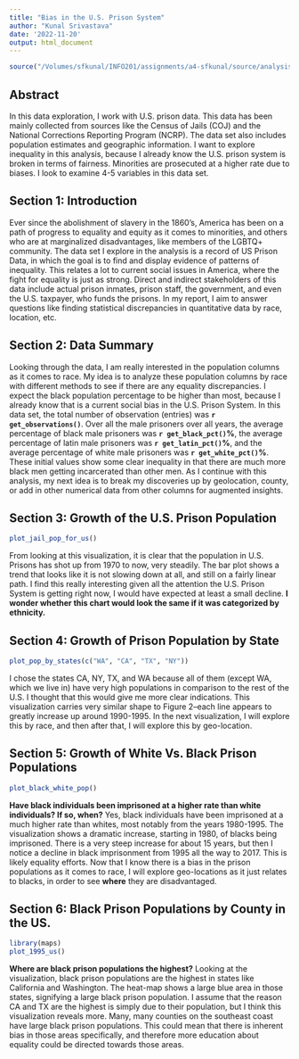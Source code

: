 ```yaml
---
title: "Bias in the U.S. Prison System"
author: "Kunal Srivastava"
date: '2022-11-20'
output: html_document
---
```


```r
source("/Volumes/sfkunal/INFO201/assignments/a4-sfkunal/source/analysis.R")
```

## Abstract 
In this data exploration, I work with U.S. prison data. This data has been mainly collected from sources like the Census of Jails (COJ) and the National Corrections Reporting Program (NCRP). The data set also includes population estimates and geographic information. I want to explore inequality in this analysis, because I already know the U.S. prison system is broken in terms of fairness. Minorities are prosecuted at a higher rate due to biases. I look to examine 4-5 variables in this data set. 

## Section 1: Introduction 
Ever since the abolishment of slavery in the 1860's, America has been on a path of progress to equality and equity as it comes to minorities, and others who are at marginalized disadvantages, like members of the LGBTQ+ community. The data set I explore in the analysis is a record of US Prison Data, in which the goal is to find and display evidence of patterns of inequality. This relates a lot to current social issues in America, where the fight for equality is just as strong. Direct and indirect stakeholders of this data include actual prison inmates, prison staff, the government, and even the U.S. taxpayer, who funds the prisons. In my report, I aim to answer questions like finding statistical discrepancies in quantitative data by race, location, etc. 

## Section 2: Data Summary 
Looking through the data, I am really interested in the population columns as it comes to race. My idea is to analyze these population columns by race with different methods to see if there are any equality discrepancies. I expect the black population percentage to be higher than most, because I already know that is a current social bias in the U.S. Prison System. In this data set, the total number of observation (entries) was **`r get_observations()`**. Over all the male prisoners over all years, the average percentage of black male prisoners was **`r get_black_pct()`%**, the average percentage of latin male prisoners was **`r get_latin_pct()`%**, and the average percentage of white male prisoners was **`r get_white_pct()`%**. These initial values show some clear inequality in that there are much more black men getting incarcerated than other men. As I continue with this analysis, my next idea is to break my discoveries up by geolocation, county, or add in other numerical data from other columns for augmented insights. 


## Section 3: Growth of the U.S. Prison Population

```r
plot_jail_pop_for_us()
```

From looking at this visualization, it is clear that the population in U.S. Prisons has shot up from 1970 to now, very steadily. The bar plot shows a trend that looks like it is not slowing down at all, and still on a fairly linear path. I find this really interesting given all the attention the U.S. Prison System is getting right now, I would have expected at least a small decline. **I wonder whether this chart would look the same if it was categorized by ethnicity.**

## Section 4: Growth of Prison Population by State 

```r
plot_pop_by_states(c("WA", "CA", "TX", "NY"))
```

I chose the states CA, NY, TX, and WA because all of them (except WA, which we live in) have very high populations in comparison to the rest of the U.S. I thought that this would give me more clear indications. This visualization carries very similar shape to Figure 2--each line appears to greatly increase up around 1990-1995. In the next visualization, I will explore this by race, and then after that, I will explore this by geo-location.

## Section 5: Growth of White Vs. Black Prison Populations

```r
plot_black_white_pop() 
```

**Have black individuals been imprisoned at a higher rate than white individuals? If so, when?** Yes, black individuals have been imprisoned at a much higher rate than whites, most notably from the years 1980-1995. The visualization shows a dramatic increase, starting in 1980, of blacks being imprisoned. There is a very steep increase for about 15 years, but then I notice a decline in black imprisonment from 1995 all the way to 2017. This is likely equality efforts. Now that I know there is a bias in the prison populations as it comes to race, I will explore geo-locations as it just relates to blacks, in order to see **where** they are disadvantaged. 

## Section 6: Black Prison Populations by County in the US.
```r
library(maps)
plot_1995_us() 
```

**Where are black prison populations the highest?** Looking at the visualization, black prison populations are the highest in states like California and Washington. The heat-map shows a large blue area in those states, signifying a large black prison population. I assume that the reason CA and TX are the highest is simply due to their population, but I think this visualization reveals more. Many, many counties on the southeast coast have large black prison populations. This could mean that there is inherent bias in those areas specifically, and therefore more education about equality could be directed towards those areas. 

